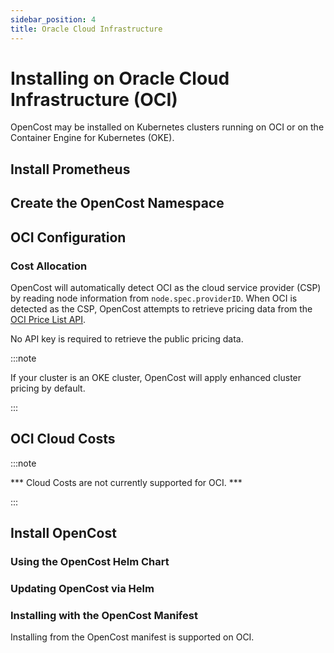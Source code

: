 ```yaml
---
sidebar_position: 4
title: Oracle Cloud Infrastructure
---
```


# Installing on Oracle Cloud Infrastructure (OCI)

OpenCost may be installed on Kubernetes clusters running on OCI or on the Container Engine for Kubernetes (OKE).
<Installing/>

## Install Prometheus

<InstallPrometheus/>
<CustomPrometheus/>

## Create the OpenCost Namespace

<Namespace/>

## OCI Configuration

### Cost Allocation

OpenCost will automatically detect OCI as the cloud service provider (CSP) by reading node information from `node.spec.providerID`. When OCI is detected as the CSP, OpenCost attempts to retrieve pricing data from the [OCI Price List API](https://docs.oracle.com/en-us/iaas/Content/GSG/Tasks/signingup_topic-Estimating_Costs.htm#accessing_list_pricing).

No API key is required to retrieve the public pricing data.

:::note

If your cluster is an OKE cluster, OpenCost will apply enhanced cluster pricing by default.

:::

<!-- ### Custom Pricing -->

## OCI Cloud Costs

:::note

*** Cloud Costs are not currently supported for OCI. ***

:::

<CloudCosts/>

## Install OpenCost

<Helm/>

### Using the OpenCost Helm Chart

<InstallOpenCost/>

### Updating OpenCost via Helm

<UpdateOpenCost/>

### Installing with the OpenCost Manifest

Installing from the OpenCost manifest is supported on OCI.

<InstallManifest/>
